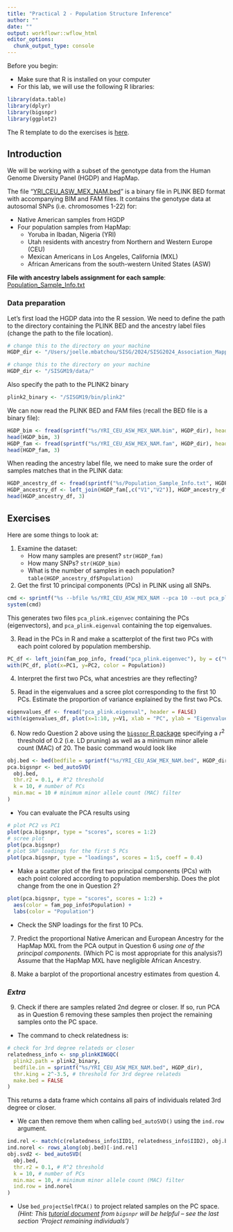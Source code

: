 ```yaml
---
title: "Practical 2 - Population Structure Inference"
author: ""
date: ""
output: workflowr::wflow_html
editor_options:
  chunk_output_type: console
---
```

Before you begin:

* Make sure that R is installed on your computer
* For this lab, we will use the following R libraries:
```r
library(data.table)
library(dplyr)
library(bigsnpr)
library(ggplot2)
```

The R template to do the exercises is [here](https://github.com/joellembatchou/SISG2024_Association_Mapping/tree/master/code).

## Introduction
We will be working with a subset of the genotype data from the Human Genome Diversity Panel (HGDP) and HapMap.

The file “[YRI_CEU_ASW_MEX_NAM.bed](https://github.com/joellembatchou/SISG2024_Association_Mapping/tree/master/data)” is a binary file in PLINK BED format with accompanying BIM and FAM files.
It contains the genotype data at autosomal SNPs (i.e. chromosomes 1-22) for:

* Native American samples from HGDP
* Four population samples from HapMap: 
  + Yoruba in Ibadan, Nigeria (YRI)
  + Utah residents with ancestry from
Northern and Western Europe (CEU)
  + Mexican Americans in Los Angeles, California (MXL)
  + African Americans from the south-western United States (ASW)

**File with ancestry labels assignment for each sample**: [Population_Sample_Info.txt](https://raw.githubusercontent.com/joellembatchou/SISG2024_Association_Mapping/master/data/Population_Sample_Info.txt) 

### Data preparation
Let’s first load the HGDP data into the R session. We need to define the path to the directory containing the PLINK BED and the ancestry label files (change the path to the file location).
```r
# change this to the directory on your machine
HGDP_dir <- "/Users/joelle.mbatchou/SISG/2024/SISG2024_Association_Mapping/data/" 
```

```r
# change this to the directory on your machine
HGDP_dir <- "/SISGM19/data/" 
```

Also specify the path to the PLINK2 binary
```r
plink2_binary <- "/SISGM19/bin/plink2" 
```

We can now read the PLINK BED and FAM files (recall the BED file is a binary file):
```r
HGDP_bim <- fread(sprintf("%s/YRI_CEU_ASW_MEX_NAM.bim", HGDP_dir), header = FALSE)
head(HGDP_bim, 3)
HGDP_fam <- fread(sprintf("%s/YRI_CEU_ASW_MEX_NAM.fam", HGDP_dir), header = FALSE)
head(HGDP_fam, 3)
```

When reading the ancestry label file, we need to make sure the order of samples matches that in the PLINK data:
```r
HGDP_ancestry_df <- fread(sprintf("%s/Population_Sample_Info.txt", HGDP_dir))
HGDP_ancestry_df <- left_join(HGDP_fam[,c("V1","V2")], HGDP_ancestry_df, by = c("V1" = "FID", "V2" = "IID"))
head(HGDP_ancestry_df, 3)
```

## Exercises
Here are some things to look at:

1. Examine the dataset:
    * How many samples are present? `str(HGDP_fam)`
    * How many SNPs? `str(HGDP_bim)`
    * What is the number of samples in each population? `table(HGDP_ancestry_df$Population)`

2. Get the first 10 principal components (PCs) in PLINK using all SNPs. 
```r
cmd <- sprintf("%s --bfile %s/YRI_CEU_ASW_MEX_NAM --pca 10 --out pca_plink", plink2_binary, HGDP_dir)
system(cmd)
```

This generates two files `pca_plink.eigenvec` containing the PCs (eigenvectors), and `pca_plink.eigenval` containing the top eigenvalues.

3. Read in the PCs in R and make a scatterplot of the first two PCs with each point colored by population membership.
```r
PC_df <- left_join(fam_pop_info, fread("pca_plink.eigenvec"), by = c("V1" = "#FID", "V2" = "IID"))
with(PC_df, plot(x=PC1, y=PC2, color = Population))
```

4. Interpret the first two PCs, what ancestries are they reflecting?

5. Read in the eigenvalues and a scree plot corresponding to the first 10 PCs. Estimate the proportion of variance explained by the first two PCs.
```r
eigenvalues_df <- fread("pca_plink.eigenval", header = FALSE)
with(eigenvalues_df, plot(x=1:10, y=V1, xlab = "PC", ylab = "Eigenvalue"))
```

6. Now redo Question 2 above using the [`bigsnpr` R package](https://privefl.github.io/bigsnpr/reference/index.html) specifying a $r^2$ threshold of 0.2 (i.e. LD pruning) as well as a minimum minor allele count (MAC) of 20. The basic command would look like
```r
obj.bed <- bed(bedfile = sprintf("%s/YRI_CEU_ASW_MEX_NAM.bed", HGDP_dir))
pca.bigsnpr <- bed_autoSVD(
  obj.bed, 
  thr.r2 = 0.1, # R^2 threshold
  k = 10, # number of PCs
  min.mac = 10 # minimum minor allele count (MAC) filter
)
```

* You can evaluate the PCA results using
```r
# plot PC2 vs PC1
plot(pca.bigsnpr, type = "scores", scores = 1:2)
# scree plot
plot(pca.bigsnpr) 
# plot SNP loadings for the first 5 PCs
plot(pca.bigsnpr, type = "loadings", scores = 1:5, coeff = 0.4)
```

* Make a scatter plot of the first two principal components (PCs) with each point colored according to population membership. Does the plot change from the one in Question 2?
```r
plot(pca.bigsnpr, type = "scores", scores = 1:2) +
  aes(color = fam_pop_info$Population) +
  labs(color = "Population")
```

* Check the SNP loadings for the first 10 PCs.
  
7. Predict the proportional Native American and European Ancestry for the HapMap
MXL from the PCA output in Question 6 *using one of the principal components*. (Which PC is most appropriate for this analysis?) Assume that the HapMap MXL have negligible African Ancestry.

8. Make a barplot of the proportional ancestry estimates from question 4.

### *Extra*
9. Check if there are samples related 2nd degree or closer. If so, run PCA as in Question 6 removing these samples then project the remaining samples onto the PC space. 

* The command to check relatedness is:
```r
# check for 3rd degree relateds or closer
relatedness_info <- snp_plinkKINGQC(
  plink2.path = plink2_binary, 
  bedfile.in = sprintf("%s/YRI_CEU_ASW_MEX_NAM.bed", HGDP_dir), 
  thr.king = 2^-3.5, # threshold for 3rd degree relateds
  make.bed = FALSE
)
```
This returns a data frame which contains all pairs of individuals related 3rd degree or closer. 

* We can then remove them when calling `bed_autoSVD()` using the `ind.row` argument.
```r
ind.rel <- match(c(relatedness_info$IID1, relatedness_info$IID2), obj.bed$fam$sample.ID)
ind.norel <- rows_along(obj.bed)[-ind.rel]
obj.svd2 <- bed_autoSVD(
  obj.bed, 
  thr.r2 = 0.1, # R^2 threshold
  k = 10, # number of PCs
  min.mac = 10, # minimum minor allele count (MAC) filter
  ind.row = ind.norel
)
```

* Use `bed_projectSelfPCA()` to project related samples on the PC space.
*(Hint: This [tutorial document](https://privefl.github.io/bigsnpr/articles/bedpca.html) from `bigsnpr` will be helpful -- see the last section 'Project remaining individuals')*

